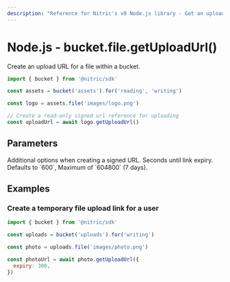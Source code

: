 ```yaml
---
description: "Reference for Nitric's v0 Node.js library - Get an upload URL for a file from a bucket."
---
```


# Node.js - bucket.file.getUploadUrl()

Create an upload URL for a file within a bucket.

```javascript
import { bucket } from '@nitric/sdk'

const assets = bucket('assets').for('reading', 'writing')

const logo = assets.file('images/logo.png')

// Create a read-only signed url reference for uploading
const uploadUrl = await logo.getUploadUrl()
```

## Parameters

<Properties>
  <Property name="options" type="SignUrlOptions">
    Additional options when creating a signed URL.
    <Properties nested>
      <Property name="expiry" optional type="number">
        Seconds until link expiry. Defaults to `600`, Maximum of `604800` (7
        days).
      </Property>
    </Properties>
  </Property>
</Properties>

## Examples

### Create a temporary file upload link for a user

```javascript
import { bucket } from '@nitric/sdk'

const uploads = bucket('uploads').for('writing')

const photo = uploads.file('images/photo.png')

const photoUrl = await photo.getUploadUrl({
  expiry: 300,
})
```
